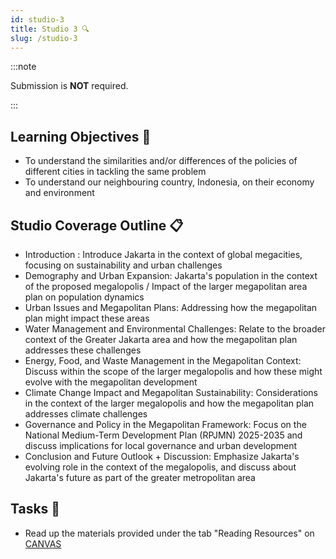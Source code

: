 ```yaml
---
id: studio-3
title: Studio 3 🔍
slug: /studio-3
---
```





<StudioType type="consultation"/><StudioType type="working"/>

:::note 

Submission is __NOT__ required. 

:::

## Learning Objectives 🎯  
- To understand the similarities and/or differences of the policies of different cities in tackling the same problem
- To understand our neighbouring country, Indonesia, on their economy and environment

## Studio Coverage Outline 📋 
- Introduction : Introduce Jakarta in the context of global megacities, focusing on sustainability and urban challenges
- Demography and Urban Expansion: Jakarta's population in the context of the proposed megalopolis / Impact of the larger megapolitan area plan on population dynamics
- Urban Issues and Megapolitan Plans: Addressing how the megapolitan plan might impact these areas
- Water Management and Environmental Challenges: Relate to the broader context of the Greater Jakarta area and how the megapolitan plan addresses these challenges
- Energy, Food, and Waste Management in the Megapolitan Context: Discuss within the scope of the larger megalopolis and how these might evolve with the megapolitan development
- Climate Change Impact and Megapolitan Sustainability: Considerations in the context of the larger megalopolis and how the megapolitan plan addresses climate challenges
- Governance and Policy in the Megapolitan Framework: Focus on the National Medium-Term Development Plan (RPJMN) 2025-2035 and discuss implications for local governance and urban development
- Conclusion and Future Outlook + Discussion: Emphasize Jakarta's evolving role in the context of the megalopolis, and discuss about Jakarta's future as part of the greater metropolitan area

## Tasks 🔨
- Read up the materials provided under the tab "Reading Resources" on [CANVAS](https://canvas.nus.edu.sg/courses/52842/pages/reading-resources-8?module_item_id=294647)




